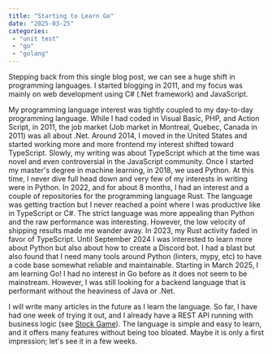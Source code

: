 ```yaml
---
title: "Starting to Learn Go"
date: "2025-03-25"
categories:
 - "unit test"
 - "go"
 - "golang"
---
```


Stepping back from this single blog post, we can see a huge shift in programming languages. I started blogging in 2011, and my focus was mainly on web development using C# (.Net framework) and JavaScript.

My programming language interest was tightly coupled to my day-to-day programming language. While I had coded in Visual Basic, PHP, and Action Script, in 2011, the job market (Job market in Montreal, Quebec, Canada in 2011) was all about .Net. Around 2014, I moved in the United States and started working more and more frontend my interest shifted toward TypeScript. Slowly, my writing was about TypeScript which at the time was novel and even controversial in the JavaScript community. Once I started my master's degree in machine learning, in 2018, we used Python. At this time, I never dive full head down and very few of my interests in writing were in Python. In 2022, and for about 8 months, I had an interest and a couple of repositories for the programming language Rust. The language was getting traction but I never reached a point where I was productive like in TypeScript or C#. The strict language was more appealing than Python and the raw performance was interesting. However, the low velocity of shipping results made me wander away. In 2023, my Rust activity faded in favor of TypeScript. Until September 2024 I was interested to learn more about Python but also about how to create a Discord bot. I had a blast but also found that I need many tools around Python (linters, mypy, etc) to have a code base somewhat reliable and maintainable. Starting in March 2025, I am learning Go! I had no interest in Go before as it does not seem to be mainstream. However, I was still looking for a backend language that is performant without the heaviness of Java or .Net.

I will write many articles in the future as I learn the language. So far, I have had one week of trying it out, and I already have a REST API running with business logic (see [Stock Game](https://github.com/MrDesjardins/stockgame)). The language is simple and easy to learn, and it offers many features without being too bloated. Maybe it is only a first impression; let's see it in a few weeks.